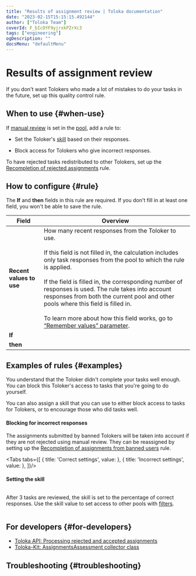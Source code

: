 ```yaml
---
title: "Results of assignment review | Toloka documentation"
date: "2023-02-15T15:15:15.492144"
author: ["Toloka Team"]
coverId: F_bIcOYF9yjrxkPZrXc3
tags: ["engineering"]
ogDescription: ""
docsMenu: "defaultMenu"
---
```



# Results of assignment review

If you don't want Tolokers who made a lot of mistakes to do your tasks in the future, set up this quality control rule.

## When to use {#when-use}

If [manual review](/docs-new/guide/offline-accept) is set in the [pool](/docs-new/glossary#pool), add a rule to:

- Set the Toloker's [skill](/docs-new/glossary#skill) based on their responses.

- Block access for Tolokers who give incorrect responses.

To have rejected tasks redistributed to other Tolokers, set up the [Recompletion of rejected assignments](/docs-new/guide/reassessment-after-accepting) rule.

## How to configure {#rule}

<Note mode="warning" title="Warning">

The **If** and **then** fields in this rule are required. If you don't fill in at least one field, you won't be able to save the rule.

</Note>

**Field** | **Overview**
----- | -----
**Recent values to use** | How many recent responses from the Toloker to use.<br/><br/>If this field is not filled in, the calculation includes only task responses from the pool to which the rule is applied.<br/><br/>If the field is filled in, the corresponding number of responses is used. The rule takes into account responses from both the current pool and other pools where this field is filled in.<br/><br/>To learn more about how this field works, go to [“Remember values” parameter](/docs-new/guide/remember-values).
**If** | <ReviewingAssignmentsTable1/>
**then** | <ReviewingAssignmentsTable2/>

## Examples of rules {#examples}

You understand that the Toloker didn't complete your tasks well enough. You can block this Toloker's access to tasks that you're going to do yourself.

You can also assign a skill that you can use to either block access to tasks for Tolokers, or to encourage those who did tasks well.

#### Blocking for incorrect responses

<Note mode="warning" title="Warning">

The assignments submitted by banned Tolokers will be taken into account if they are not rejected using manual review. They can be reassigned by setting up the [Recompletion of assignments from banned users](/docs-new/guide/restore-task-overlap) rule.

</Note>

<Tabs tabs={[
  { title: 'Correct settings', value: <ReviewingAssignmentsList1/> },
  { title: 'Incorrect settings', value: <ReviewingAssignmentsList2/> },
]}/>

#### Setting the skill

<Image withBackground imageId="1675427115481" alt="" />

After 3 tasks are reviewed, the skill is set to the percentage of correct responses. Use the skill value to set access to other pools with [filters](/docs-new/guide/filters).

<Cut title="Example of filter settings">

<Image withBackground imageId="1675426610167" alt="" />

</Cut>

## For developers {#for-developers}

- [Toloka API: Processing rejected and accepted assignments](/docs-new/api/reassessment)
- [Toloka-Kit: AssignmentsAssessment collector class](/docs-new/toloka-kit/reference/toloka.client.collectors.AssignmentsAssessment)

## Troubleshooting {#troubleshooting}

<FaqSkillForEveryPool/>

<FaqSkillForDifferentProjects/>

<FaqDisableTasks/>

<FaqRedoTask/>

<ContactGuideSupport/>
